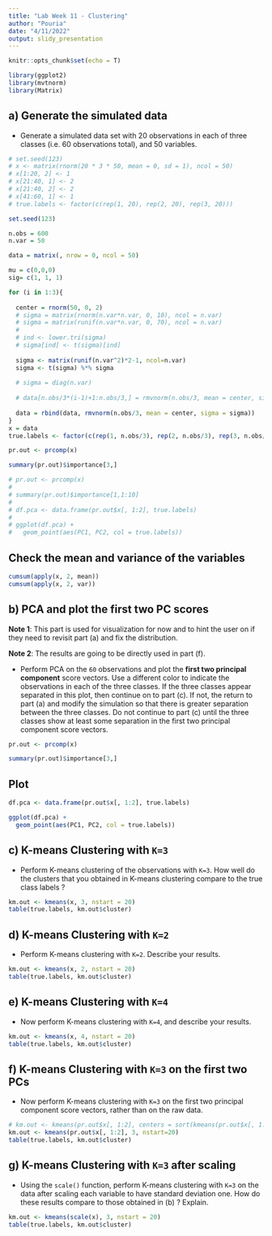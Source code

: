 ```yaml
---
title: "Lab Week 11 - Clustering"
author: "Pouria"
date: "4/11/2022"
output: slidy_presentation
---
```


```r
knitr::opts_chunk$set(echo = T)
```

```r
library(ggplot2)
library(mvtnorm)
library(Matrix)
```


## a) Generate the simulated data

- Generate a simulated data set with 20 observations in each of three classes (i.e. 60 observations total), and 50 variables.

```r
# set.seed(123)
# x <- matrix(rnorm(20 * 3 * 50, mean = 0, sd = 1), ncol = 50)
# x[1:20, 2] <- 1
# x[21:40, 1] <- 2
# x[21:40, 2] <- 2
# x[41:60, 1] <- 1
# true.labels <- factor(c(rep(1, 20), rep(2, 20), rep(3, 20)))
```


```r


set.seed(123)

n.obs = 600
n.var = 50

data = matrix(, nrow = 0, ncol = 50)

mu = c(0,0,0)
sig= c(1, 1, 1)

for (i in 1:3){
  
  center = rnorm(50, 0, 2)
  # sigma = matrix(rnorm(n.var*n.var, 0, 10), ncol = n.var)
  # sigma = matrix(runif(n.var*n.var, 0, 70), ncol = n.var)
  # 
  # ind <- lower.tri(sigma) 
  # sigma[ind] <- t(sigma)[ind]
  
  sigma <- matrix(runif(n.var^2)*2-1, ncol=n.var) 
  sigma <- t(sigma) %*% sigma
  
  # sigma = diag(n.var)
  
  # data[n.obs/3*(i-1)+1:n.obs/3,] = rmvnorm(n.obs/3, mean = center, sigma = sigma)
  
  data = rbind(data, rmvnorm(n.obs/3, mean = center, sigma = sigma))
}
x = data
true.labels <- factor(c(rep(1, n.obs/3), rep(2, n.obs/3), rep(3, n.obs/3)))

pr.out <- prcomp(x)

summary(pr.out)$importance[3,]
```


```r
# pr.out <- prcomp(x)
# 
# summary(pr.out)$importance[1,1:10]
# 
# df.pca <- data.frame(pr.out$x[, 1:2], true.labels)
# 
# ggplot(df.pca) +
#   geom_point(aes(PC1, PC2, col = true.labels))
```



## Check the mean and variance of the variables

```r
cumsum(apply(x, 2, mean))
cumsum(apply(x, 2, var))

```


## b) PCA and plot the first two PC scores

**Note 1**: This part is used for visualization for now and to hint the user on if they need to revisit part (a) and fix the distribution.

**Note 2**: The results are going to be directly used in part (f).

- Perform PCA on the `60` observations and plot the **first two principal component** score vectors. Use a different color to indicate the observations in each of the three classes. If the three classes appear separated in this plot, then continue on to part (c). If not, the return to part (a) and modify the simulation so that there is greater separation between the three classes. Do not continue to part (c) until the three classes show at least some separation in the first two principal component score vectors.


```r
pr.out <- prcomp(x)

summary(pr.out)$importance[3,]
```


## Plot



```r

df.pca <- data.frame(pr.out$x[, 1:2], true.labels)

ggplot(df.pca) +
  geom_point(aes(PC1, PC2, col = true.labels))

```



## c) K-means Clustering with `K=3`

- Perform K-means clustering of the observations with `K=3`. How well do the clusters that you obtained in K-means clustering compare to the true class labels ?

```r
km.out <- kmeans(x, 3, nstart = 20)
table(true.labels, km.out$cluster)
```


## d) K-means Clustering with `K=2`

- Perform K-means clustering with `K=2`. Describe your results.

```r
km.out <- kmeans(x, 2, nstart = 20)
table(true.labels, km.out$cluster)
```



## e) K-means Clustering with `K=4`

- Now perform K-means clustering with `K=4`, and describe your results.

```r
km.out <- kmeans(x, 4, nstart = 20)
table(true.labels, km.out$cluster)
```


## f) K-means Clustering with `K=3` on the first two PCs

- Now perform K-means clustering with `K=3` on the first two principal component score vectors, rather than on the raw data.

```r
# km.out <- kmeans(pr.out$x[, 1:2], centers = sort(kmeans(pr.out$x[, 1:2], centers = 3, nstart=20)$centers), nstart = 20)
km.out <- kmeans(pr.out$x[, 1:2], 3, nstart=20)
table(true.labels, km.out$cluster)
```



## g) K-means Clustering with `K=3` after scaling

- Using the `scale()` function, perform K-means clustering with `K=3` on the data after scaling each variable to have standard deviation one. How do these results compare to those obtained in (b) ? Explain.

```r
km.out <- kmeans(scale(x), 3, nstart = 20)
table(true.labels, km.out$cluster)
```


